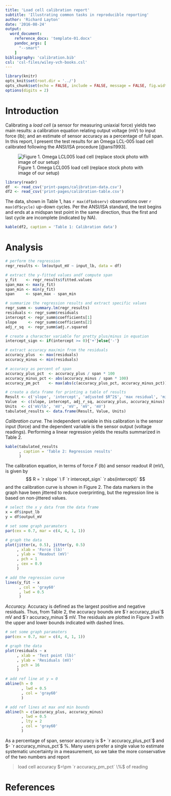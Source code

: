 ```yaml
---
title: 'Load cell calibration report'
subtitle: 'Illustrating common tasks in reproducible reporting'
author: 'Richard Layton'
date: '2016-08-24'
output:
  word_document:
    reference_docx: 'template-01.docx'
    pandoc_args: [
      "--smart"
    ]
bibliography: 'calibration.bib' 
csl: 'csl-files/wiley-vch-books.csl'
---
```





```r
library(knitr)
opts_knit$set(root.dir = '../')
opts_chunk$set(echo = FALSE, include = FALSE, message = FALSE, fig.width = 3, fig.asp = 1)
options(digits = 2)
```

# Introduction

Calibrating a _load cell_ (a sensor for measuring uniaxial force) yields two main results: a calibration equation relating output voltage (mV) to input force (lb); and an estimate of sensor accuracy as a percentage of full span. In this report, I present the test results for an Omega LCL-005 load cell calibrated following the ANSI/ISA procedure [@ansi1993].

![Figure 1. Omega LCL005 load cell (replace stock photo with image of our setup)](omega-load-cell.jpg)

```r
library(readr)
df  <- read_csv('print-pages/calibration-data.csv')
df2 <- read_csv('print-pages/calibration-table.csv')
```

The data, shown in Table 1, has `r max(df$observ)` observations over `r max(df$cycle)` up-down cycles. Per the ANSI/ISA standard, the test begins and ends at a midspan test point in the same direction, thus the first and last cycle are incomplete (indicated by NA).

```r
kable(df2, caption = 'Table 1: Calibration data')
```

# Analysis

```r
# perform the regression
regr_results <- lm(output_mV ~ input_lb, data = df)

# extract the y-fitted values andf compute span
y_fit    <- regr_results$fitted.values
span_max <- max(y_fit)
span_min <- min(y_fit)
span     <- span_max - span_min

# summarize the regression results and extract specific values
regr_summ <- summary.lm(regr_results)
residuals <- regr_summ$residuals
intercept <- regr_summ$coefficients[1]
slope     <- regr_summ$coefficients[2]
adj_r_sq  <- regr_summ$adj.r.squared

# create a character variable for pretty plus/minus in equation
intercept_sign <- if(intercept >= 0){'+'}else{'-'}

# extract accuracy max/min from the residuals
accuracy_plus  <- max(residuals)
accuracy_minus <- min(residuals)

# accuracy as percent of span
accuracy_plus_pct  <- accuracy_plus / span * 100
accuracy_minus_pct <- abs(accuracy_minus / span * 100)
accuracy_pm_pct    <- max(abs(c(accuracy_plus_pct, accuracy_minus_pct)))

# create a data frame for printing a table of results
Result <- c('slope', 'intercept', 'adjusted $R^2$', 'max residual', 'min residual')
Value  <- c(slope, intercept, adj_r_sq, accuracy_plus, accuracy_minus)
Units  <- c('mV/lb', 'mV', 'mV', 'mV', 'mV')
tabulated_results <- data.frame(Result, Value, Units)
```

_Calibration curve._ The independent variable in this calibration is the sensor input (force) and the dependent variable is the sensor output (voltage readings). Performing a linear regression yields the results summarized in Table 2.

```r
kable(tabulated_results
      , caption = 'Table 2: Regression results'
      )
```

The calibration equation, in terms of force $F$ (lb) and sensor readout $R$ (mV), is given by
$$
R = `r slope`  \ F  `r intercept_sign` `r abs(intercept)`
$$
and the calibration curve is shown in Figure 2. The data markers in the graph have been jittered to reduce overprinting, but the regression line is based on non-jittered values.

```r
# select the x y data from the data frame
x = df$input_lb
y = df$output_mV

# set some graph paramaters
par(cex = 0.7, mar = c(4, 4, 1, 1))

# graph the data
plot(jitter(x, 0.5), jitter(y, 0.5)
     , xlab = 'Force (lb)'
     , ylab = 'Readout (mV)'
     , pch = 1
     , cex = 0.9
     )

# add the regression curve
lines(y_fit ~ x
      , col = 'gray60'
      , lwd = 0.5
      )
```

_Accuracy._ Accuracy is defined as the largest positive and negative residuals. Thus, from Table 2, the accuracy bounds are $`r accuracy_plus`$ mV and $`r accuracy_minus`$ mV. The residuals are plotted in Figure 3 with the upper and lower bounds indicated with dashed lines.

```r
# set some graph paramaters
par(cex = 0.7, mar = c(4, 4, 1, 1))

# graph the data
plot(residuals ~ x
     , xlab = 'Test point (lb)'
     , ylab = 'Residuals (mV)'
     , pch = 16
     )

# add ref line at y = 0
abline(h = 0
       , lwd = 0.5
       , col = 'gray60'
       )

# add ref lines at max and min bounds
abline(h = c(accuracy_plus, accuracy_minus)
       , lwd = 0.5
       , lty = 2
       , col = 'gray60'
       )

```

As a percentage of span, sensor accuracy is $+ `r accuracy_plus_pct`$ and  $- `r accuracy_minus_pct`$ %. Many users prefer a single value to estimate systematic uncertainty in a measurement, so we take the more conservative of the two numbers and report

> load cell accuracy $=\pm `r accuracy_pm_pct` \%$ of reading

# References



